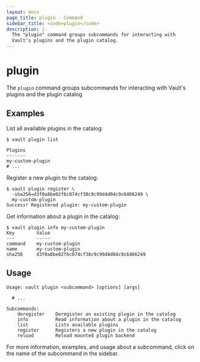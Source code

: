 ```yaml
---
layout: docs
page_title: plugin - Command
sidebar_title: <code>plugin</code>
description: |-
  The "plugin" command groups subcommands for interacting with
  Vault's plugins and the plugin catalog.
---
```


# plugin

The `plugin` command groups subcommands for interacting with Vault's plugins and
the plugin catalog

## Examples

List all available plugins in the catalog:

```text
$ vault plugin list

Plugins
-------
my-custom-plugin
# ...
```

Register a new plugin to the catalog:

```text
$ vault plugin register \
  -sha256=d3f0a8be02f6c074cf38c9c99d4d04c9c6466249 \
  my-custom-plugin
Success! Registered plugin: my-custom-plugin
```

Get information about a plugin in the catalog:

```text
$ vault plugin info my-custom-plugin
Key        Value
---        -----
command    my-custom-plugin
name       my-custom-plugin
sha256     d3f0a8be02f6c074cf38c9c99d4d04c9c6466249
```

## Usage

```text
Usage: vault plugin <subcommand> [options] [args]

  # ...

Subcommands:
    deregister    Deregister an existing plugin in the catalog
    info          Read information about a plugin in the catalog
    list          Lists available plugins
    register      Registers a new plugin in the catalog
    reload        Reload mounted plugin backend
```

For more information, examples, and usage about a subcommand, click on the name
of the subcommand in the sidebar.
